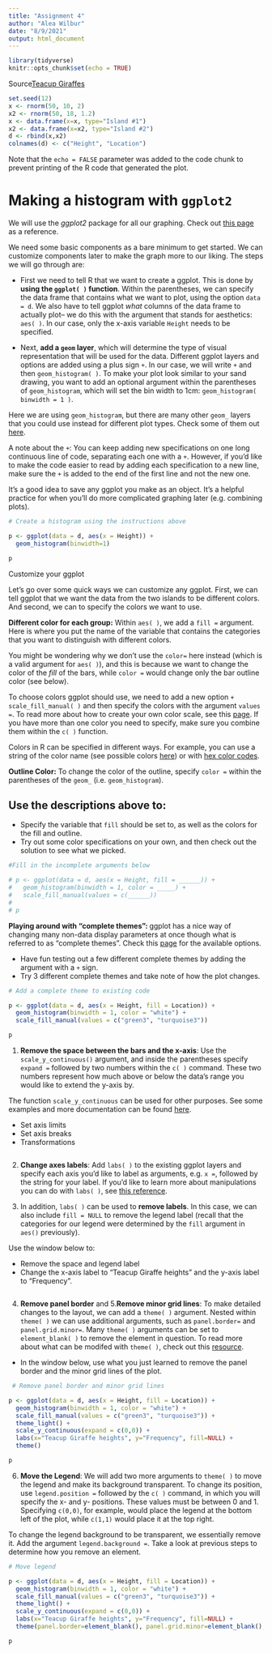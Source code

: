 ```yaml
---
title: "Assignment 4"
author: "Alea Wilbur"
date: "8/9/2021"
output: html_document
---
```


```r
library(tidyverse)
knitr::opts_chunk$set(echo = TRUE)
```

Source[Teacup Giraffes](https://tinystats.github.io/teacups-giraffes-and-statistics/02_bellCurve.html)

```r
set.seed(12)
x <- rnorm(50, 10, 2)
x2 <- rnorm(50, 18, 1.2)
x <- data.frame(x=x, type="Island #1")
x2 <- data.frame(x=x2, type="Island #2")
d <- rbind(x,x2)
colnames(d) <- c("Height", "Location")
```

Note that the `echo = FALSE` parameter was added to the code chunk to prevent printing of the R code that generated the plot.


# Making a histogram with `ggplot2`

We will use the *ggplot2* package for all our graphing. Check out [this page](https://ggplot2.tidyverse.org/reference) as a reference. 

We need some basic components as a bare minimum to get started. We can customize components later to make the graph more to our liking. The steps we will go through are:

  * First we need to tell R that we want to create a ggplot. This is done by **using the `ggplot( )` function**. Within the parentheses, we can specify the data frame that contains what we want to plot, using the option `data = d`. We also have to tell ggplot *what* columns of the data frame to actually plot-- we do this with the argument that stands for aesthetics: `aes( )`. In our case, only the x-axis variable `Height` needs to be specified.

  * Next, **add a `geom` layer**, which will determine the type of visual representation that will be used for the data. Different ggplot layers and options are added using a plus sign `+`. In our case, we will write `+` and then `geom_histogram( )`. To make your plot look similar to your sand drawing, you want to add an optional argument within the parentheses of `geom_histogram`, which will set the bin width to 1cm: `geom_histogram( binwidth = 1 )`.

Here we are using `geom_histogram`, but there are many other `geom_` layers that you could use instead for different plot types. Check some of them out [here](https://ggplot2.tidyverse.org/reference/#section-layer-geoms).

A note about the `+`: You can keep adding new specifications on one long continuous line of code, separating each one with a `+`.  However, if you'd like to make the code easier to read by adding each specification to a new line, make sure the `+` is added to the end of the first line and not the new one.

It's a good idea to save any ggplot you make as an object. It's a helpful practice for when you'll do more complicated graphing later (e.g. combining plots).


```r
# Create a histogram using the instructions above

p <- ggplot(data = d, aes(x = Height)) + 
  geom_histogram(binwidth=1)

p
```
 Customize your ggplot

Let's go over some quick ways we can customize any ggplot. First, we can tell ggplot that we want the data from the two islands to be different colors. And second, we can to specify the colors we want to use. 

**Different color for each group:** Within `aes( )`, we add a `fill = ` argument. Here is where you put the name of the variable that contains the categories that you want to distinguish with different colors. 

You might be wondering why we don't use the `color= ` here instead (which is a valid argument for `aes( )`), and this is because we want to change the color of the *fill* of the bars, while `color = ` would change only the bar outline color (see below).

To choose colors ggplot should use, we need to add a new option ` + scale_fill_manual( )` and then specify the colors with the argument `values = `. To read more about how to create your own color scale, see this [page](https://ggplot2.tidyverse.org/reference/scale_manual.html). If you have more than one color you need to specify, make sure you combine them within the `c( )` function. 

Colors in R can be specified in different ways. For example, you can use a string of the color name (see possible colors [here](http://sape.inf.usi.ch/quick-reference/ggplot2/colour)) or with [hex color codes](https://htmlcolorcodes.com/).

**Outline Color:** To change the color of the outline, specify `color = ` within the parentheses of the `geom_` (i.e. `geom_histogram`). 

## Use the descriptions above to:

 * Specify the variable that `fill` should be set to, as well as the colors for the fill and outline.
 * Try out some color specifications on your own, and then check out the solution to see what we picked.
```r
#Fill in the incomplete arguments below

# p <- ggplot(data = d, aes(x = Height, fill = ______)) +
#   geom_histogram(binwidth = 1, color = _____) +
#   scale_fill_manual(values = c(______))
#   
# p
```

**Playing around with "complete themes": ** ggplot has a nice way of changing many non-data display parameters at once though what is referred to as "complete themes". Check this [page](https://ggplot2.tidyverse.org/reference/ggtheme.html) for the available options.

 * Have fun testing out a few different complete themes by adding the argument with a `+` sign. 
 * Try 3 different complete themes and take note of how the plot changes.
```r
# Add a complete theme to existing code

p <- ggplot(data = d, aes(x = Height, fill = Location)) +
  geom_histogram(binwidth = 1, color = "white") +
  scale_fill_manual(values = c("green3", "turquoise3"))

p
```


(1) **Remove the space between the bars and the x-axis**: Use the `scale_y_continuous()` argument, and inside the parentheses specify `expand = ` followed by two numbers within the `c( )` command. These two numbers represent how much above or below the data's range you would like to extend the y-axis by. 

The function `scale_y_continuous` can be used for other purposes. See some examples and more documentation can be found [here](https://ggplot2.tidyverse.org/reference/scale_continuous.html).

 * Set axis limits
 * Set axis breaks 
 * Transformations
```r

```

(2) **Change axes labels**: Add `labs( )` to the existing ggplot layers and specify each axis you'd like to label as arguments, e.g. `x = `, followed by the string for your label. If you'd like to learn more about manipulations you can do with `labs( )`, see [this reference](https://ggplot2.tidyverse.org/reference/labs.html). 

(3) In addition, `labs( )` can be used to **remove labels**. In this case, we can also include `fill = NULL` to remove the legend label (recall that the categories for our legend were determined by the `fill` argument in `aes()` previously).

Use the window below to:

 * Remove the space and legend label
 * Change the x-axis label to "Teacup Giraffe heights" and the y-axis label to "Frequency".
```r

```
 
 (4) **Remove panel border** and 5.**Remove minor grid lines**: To make detailed changes to the layout, we can add a `theme( )` argument. Nested within `theme( )` we can use additional arguments, such as `panel.border= ` and `panel.grid.minor= `. Many `theme( )` arguments can be set to `element_blank( )` to remove the element in question. To read more about what can be modifed with `theme( )`, check out this [resource](https://ggplot2.tidyverse.org/reference/theme.html).

 * In the window below, use what you just learned to remove the panel border and the minor grid lines of the plot. 
```r
 # Remove panel border and minor grid lines

p <- ggplot(data = d, aes(x = Height, fill = Location)) +
  geom_histogram(binwidth = 1, color = "white") +
  scale_fill_manual(values = c("green3", "turquoise3")) + 
  theme_light() +
  scale_y_continuous(expand = c(0,0)) +
  labs(x="Teacup Giraffe heights", y="Frequency", fill=NULL) +
  theme()

p
```


(6) **Move the Legend**: We will add two more arguments to `theme( )` to move the legend and make its background transparent. To change its position, use `legend.position = ` followed by the `c( )` command, in which you will specify the x- and y- positions. These values must be between 0 and 1. Specifying `c(0,0)`, for example, would place the legend at the bottom left of the plot, while `c(1,1)` would place it at the top right.  

To change the legend background to be transparent, we essentially remove it. Add the argument `legend.background =`. Take a look at previous steps to determine how you remove an element.  
```r
# Move legend

p <- ggplot(data = d, aes(x = Height, fill = Location)) +
  geom_histogram(binwidth = 1, color = "white") +
  scale_fill_manual(values = c("green3", "turquoise3")) + 
  theme_light() +
  scale_y_continuous(expand = c(0,0)) +
  labs(x="Teacup Giraffe heights", y="Frequency", fill=NULL) +
  theme(panel.border=element_blank(), panel.grid.minor=element_blank(), legend.position = , legend.background = )

p
```

